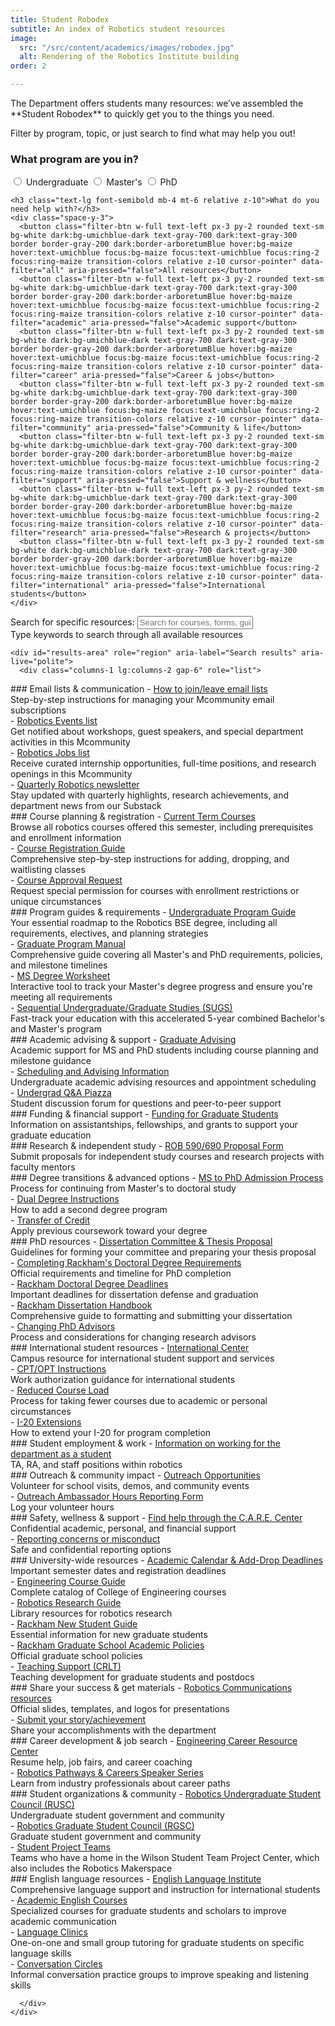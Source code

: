 ```yaml
---
title: Student Robodex
subtitle: An index of Robotics student resources
image:
  src: "/src/content/academics/images/robodex.jpg"
  alt: Rendering of the Robotics Institute building
order: 2

---
```


<div class="grid lg:grid-cols-3 gap-8 items-start">
  <div class="lg:col-span-3">
    <p class="mt-0 text-lg max-w-4xl leading-relaxed">The Department offers students many resources: we’ve assembled the **Student Robodex** to quickly get you to the things you need.</p>
    <p class="max-w-3xl leading-relaxed">Filter by program, topic, or just search to find what may help you out!</p>
    </div>
</div>
<div class="grid lg:grid-cols-4 gap-6 mb-6">
  <div class="filter-section surface-secondary backdrop-blur-sm rounded-lg p-6 border border-gray-200 dark:border-gray-700 lg:sticky lg:top-6 lg:self-start relative overflow-hidden" role="region" aria-label="Filter options">
    <h3 class="text-lg font-semibold mb-4 mt-0 relative z-10">What program are you in?</h3>
    <div class="space-y-3">
      <label class="flex items-center cursor-pointer">
        <input type="radio" name="program" class="filter-btn mr-3 text-maize focus:ring-maize focus:ring-2" data-filter="undergraduate" />
        <span class="text-sm">Undergraduate</span>
      </label>
      <label class="flex items-center cursor-pointer">
        <input type="radio" name="program" class="filter-btn mr-3 text-maize focus:ring-maize focus:ring-2" data-filter="masters" />
        <span class="text-sm">Master's</span>
      </label>
      <label class="flex items-center cursor-pointer">
        <input type="radio" name="program" class="filter-btn mr-3 text-maize focus:ring-maize focus:ring-2" data-filter="phd" />
        <span class="text-sm">PhD</span>
      </label>
    </div>
    
    <h3 class="text-lg font-semibold mb-4 mt-6 relative z-10">What do you need help with?</h3>
    <div class="space-y-3">
      <button class="filter-btn w-full text-left px-3 py-2 rounded text-sm bg-white dark:bg-umichblue-dark text-gray-700 dark:text-gray-300 border border-gray-200 dark:border-arboretumBlue hover:bg-maize hover:text-umichblue focus:bg-maize focus:text-umichblue focus:ring-2 focus:ring-maize transition-colors relative z-10 cursor-pointer" data-filter="all" aria-pressed="false">All resources</button>
      <button class="filter-btn w-full text-left px-3 py-2 rounded text-sm bg-white dark:bg-umichblue-dark text-gray-700 dark:text-gray-300 border border-gray-200 dark:border-arboretumBlue hover:bg-maize hover:text-umichblue focus:bg-maize focus:text-umichblue focus:ring-2 focus:ring-maize transition-colors relative z-10 cursor-pointer" data-filter="academic" aria-pressed="false">Academic support</button>
      <button class="filter-btn w-full text-left px-3 py-2 rounded text-sm bg-white dark:bg-umichblue-dark text-gray-700 dark:text-gray-300 border border-gray-200 dark:border-arboretumBlue hover:bg-maize hover:text-umichblue focus:bg-maize focus:text-umichblue focus:ring-2 focus:ring-maize transition-colors relative z-10 cursor-pointer" data-filter="career" aria-pressed="false">Career & jobs</button>
      <button class="filter-btn w-full text-left px-3 py-2 rounded text-sm bg-white dark:bg-umichblue-dark text-gray-700 dark:text-gray-300 border border-gray-200 dark:border-arboretumBlue hover:bg-maize hover:text-umichblue focus:bg-maize focus:text-umichblue focus:ring-2 focus:ring-maize transition-colors relative z-10 cursor-pointer" data-filter="community" aria-pressed="false">Community & life</button>
      <button class="filter-btn w-full text-left px-3 py-2 rounded text-sm bg-white dark:bg-umichblue-dark text-gray-700 dark:text-gray-300 border border-gray-200 dark:border-arboretumBlue hover:bg-maize hover:text-umichblue focus:bg-maize focus:text-umichblue focus:ring-2 focus:ring-maize transition-colors relative z-10 cursor-pointer" data-filter="support" aria-pressed="false">Support & wellness</button>
      <button class="filter-btn w-full text-left px-3 py-2 rounded text-sm bg-white dark:bg-umichblue-dark text-gray-700 dark:text-gray-300 border border-gray-200 dark:border-arboretumBlue hover:bg-maize hover:text-umichblue focus:bg-maize focus:text-umichblue focus:ring-2 focus:ring-maize transition-colors relative z-10 cursor-pointer" data-filter="research" aria-pressed="false">Research & projects</button>
      <button class="filter-btn w-full text-left px-3 py-2 rounded text-sm bg-white dark:bg-umichblue-dark text-gray-700 dark:text-gray-300 border border-gray-200 dark:border-arboretumBlue hover:bg-maize hover:text-umichblue focus:bg-maize focus:text-umichblue focus:ring-2 focus:ring-maize transition-colors relative z-10 cursor-pointer" data-filter="international" aria-pressed="false">International students</button>
    </div>
  </div>

  <div class="lg:col-span-3">
    <div class="filter-section surface-secondary backdrop-blur-sm rounded-lg p-6 mb-6 border border-gray-200 dark:border-gray-700" role="search">
      <label for="search-input" class="text-lg font-semibold mb-3 mt-0 block">Search for specific resources:</label>
      <input 
        type="text" 
        id="search-input" 
        placeholder="Search for courses, forms, guides, help..." 
        class="search-bar px-4 py-3 rounded-lg focus:ring-2 focus:ring-maize focus:border-maize transition-colors text-neutral-900 dark:text-neutral-100"
        aria-describedby="search-help"
      />
      <div id="search-help" class="sr-only">Type keywords to search through all available resources</div>
    </div>
    
    <div id="results-area" role="region" aria-label="Search results" aria-live="polite">
      <div class="columns-1 lg:columns-2 gap-6" role="list">

<div class="resource-card surface rounded-lg p-6 mb-6 break-inside-avoid" data-categories="all community career undergraduate graduate masters phd international">
### Email lists & communication
- <a href="https://documentation.its.umich.edu/node/352#JoinResign" title="joining" data-search-terms="email list join leave subscribe unsubscribe mcommunity mailing communication">How to join/leave email lists</a>
  <div class="description-text text-sm">Step-by-step instructions for managing your Mcommunity email subscriptions</div>
- <a href="https://mcommunity.umich.edu/group/Robotics%20Events" title="Robotics Events" data-search-terms="events workshops speakers networking department activities announcements mcommunity">Robotics Events list</a>
  <div class="description-text text-sm">Get notified about workshops, guest speakers, and special department activities in this Mcommunity</div>
- <a href="https://mcommunity.umich.edu/group/Robotics%20Jobs" title="Robotics Jobs" data-search-terms="jobs career internship employment opportunities positions hiring work mcommunity">Robotics Jobs list</a>
  <div class="description-text text-sm">Receive curated internship opportunities, full-time positions, and research openings in this Mcommunity</div>
- <a href="https://umrobotics.substack.com" data-search-terms="newsletter quarterly updates news department highlights research achievements substack">Quarterly Robotics newsletter</a>
  <div class="description-text text-sm">Stay updated with quarterly highlights, research achievements, and department news from our Substack</div>
</div>

<div class="resource-card surface rounded-lg p-6 mb-6 break-inside-avoid" data-categories="all academic undergraduate graduate masters phd">
### Course planning & registration
- <a href="https://robotics.umich.edu/academics/courses/course-offerings" data-search-terms="courses schedule semester offerings enrollment prerequisites registration">Current Term Courses</a>
  <div class="description-text text-sm">Browse all robotics courses offered this semester, including prerequisites and enrollment information</div>
- <a href="https://robotics.umich.edu/academics/student-services/registering-for-classes/" data-search-terms="registration enroll add drop waitlist classes schedule">Course Registration Guide</a>
  <div class="description-text text-sm">Comprehensive step-by-step instructions for adding, dropping, and waitlisting classes</div>
- <a href="https://forms.gle/tX4umSrkaegPcMxc9" data-search-terms="permission course approval override registration restricted">Course Approval Request</a>
  <div class="description-text text-sm">Request special permission for courses with enrollment restrictions or unique circumstances</div>
</div>

<div class="resource-card surface rounded-lg p-6 mb-6 break-inside-avoid" data-categories="all academic undergraduate graduate masters phd">
### Program guides & requirements
- <a href="http://robotics.umich.edu/undergrad-guide" data-search-terms="undergraduate bse degree requirements guide roadmap planning electives">Undergraduate Program Guide</a>
  <div class="description-text text-sm">Your essential roadmap to the Robotics BSE degree, including all requirements, electives, and planning strategies</div>
- <a href="https://docs.google.com/document/d/e/2PACX-1vTCjWRdEl4wM_n4oIU875yAzzG_4tBdmqnJcj4gNntgyG3Q5LY0qw_J_ei5nqmMEi1ljJpfvLbGCzdJ/pub" data-search-terms="graduate manual masters phd requirements policies milestones timeline">Graduate Program Manual</a>
  <div class="description-text text-sm">Comprehensive guide covering all Master's and PhD requirements, policies, and milestone timelines</div>
- <a href="http://robotics.umich.edu/ms-degree-worksheet/" data-search-terms="masters worksheet degree tracking progress requirements">MS Degree Worksheet</a>
  <div class="description-text text-sm">Interactive tool to track your Master's degree progress and ensure you're meeting all requirements</div>
- <a href="https://robotics.umich.edu/academics/graduate/sugs/" data-search-terms="sugs combined degree 5-year accelerated bachelor master">Sequential Undergraduate/Graduate Studies (SUGS)</a>
  <div class="description-text text-sm">Fast-track your education with this accelerated 5-year combined Bachelor's and Master's program</div>
</div>

<div class="resource-card surface rounded-lg p-6 mb-6 break-inside-avoid" data-categories="all academic undergraduate graduate masters phd">
### Academic advising & support
- <a href="https://robotics.umich.edu/academics/graduate/graduate-advising/" data-search-terms="graduate advising support planning milestones masters phd">Graduate Advising</a>
  <div class="description-text text-sm">Academic support for MS and PhD students including course planning and milestone guidance</div>
- <a href="https://robotics.umich.edu/academics/undergraduate/scheduling/" data-search-terms="undergraduate advising scheduling appointment academic support">Scheduling and Advising Information</a>
  <div class="description-text text-sm">Undergraduate academic advising resources and appointment scheduling</div>
- <a href="http://piazza.com/umich/winter2022/roboticsugqa" data-search-terms="piazza forum questions discussion peer support undergraduate">Undergrad Q&A Piazza</a>
  <div class="description-text text-sm">Student discussion forum for questions and peer-to-peer support</div>
</div>

<div class="resource-card surface rounded-lg p-6 mb-6 break-inside-avoid" data-categories="all support graduate masters phd">
### Funding & financial support
- <a href="https://robotics.umich.edu/academics/graduate/admissions/funding-for-graduate-students/" data-search-terms="funding graduate assistantship fellowship grants financial support money">Funding for Graduate Students</a>
  <div class="description-text text-sm">Information on assistantships, fellowships, and grants to support your graduate education</div>
</div>

<div class="resource-card surface rounded-lg p-6 mb-6 break-inside-avoid" data-categories="all research academic graduate masters phd">
### Research & independent study
- <a href="https://docs.google.com/forms/d/e/1FAIpQLSea5YctmfxwoRBWPfQxC6n1Pw8-SU2IHf8MXTZQ09rNmhu_CA/viewform?usp=sf_link" data-search-terms="590 690 independent study research proposal faculty mentor project">ROB 590/690 Proposal Form</a>
  <div class="description-text text-sm">Submit proposals for independent study courses and research projects with faculty mentors</div>
</div>

<div class="resource-card surface rounded-lg p-6 mb-6 break-inside-avoid" data-categories="all academic graduate masters phd">
### Degree transitions & advanced options
- <a href="https://robotics.umich.edu/academics/student-services/ms-to-phd-admission-process-and-instructions/" data-search-terms="masters phd admission continue doctoral degree transition">MS to PhD Admission Process</a>
  <div class="description-text text-sm">Process for continuing from Master's to doctoral study</div>
- <a href="https://robotics.umich.edu/academics/graduate/admissions/add-a-degreedual-degree-instructions/" data-search-terms="dual degree second program add concurrent">Dual Degree Instructions</a>
  <div class="description-text text-sm">How to add a second degree program</div>
- <a href="https://docs.google.com/document/d/e/2PACX-1vTCjWRdEl4wM_n4oIU875yAzzG_4tBdmqnJcj4gNntgyG3Q5LY0qw_J_ei5nqmMEi1ljJpfvLbGCzdJ/pub#h.3whwml4" data-search-terms="transfer credit previous coursework apply degree requirements">Transfer of Credit</a>
  <div class="description-text text-sm">Apply previous coursework toward your degree</div>
</div>

<div class="resource-card surface rounded-lg p-6 mb-6 break-inside-avoid" data-categories="all graduate phd">
### PhD resources
- <a href="https://robotics.umich.edu/academics/student-services/dissertation-committee-formation-and-proposal/" data-search-terms="dissertation committee thesis proposal formation guidelines phd">Dissertation Committee & Thesis Proposal</a>
  <div class="description-text text-sm">Guidelines for forming your committee and preparing your thesis proposal</div>
- <a href="https://rackham.umich.edu/navigating-your-degree/completing-doctoral-degree-requirements/#before" data-search-terms="rackham doctoral degree requirements phd completion timeline">Completing Rackham's Doctoral Degree Requirements</a>
  <div class="description-text text-sm">Official requirements and timeline for PhD completion</div>
- <a href="http://www.rackham.umich.edu/current-students/policies/doctoral/phd-students/doctoral-degree-deadlines" data-search-terms="rackham deadlines dissertation defense graduation phd timeline">Rackham Doctoral Degree Deadlines</a>
  <div class="description-text text-sm">Important deadlines for dissertation defense and graduation</div>
- <a href="https://www.rackham.umich.edu/downloads/oard-dissertation-handbook.pdf" data-search-terms="rackham dissertation handbook formatting submitting guide phd">Rackham Dissertation Handbook</a>
  <div class="description-text text-sm">Comprehensive guide to formatting and submitting your dissertation</div>
- <a href="https://drive.google.com/file/d/1DikoqwrhSeiqFP0AtCHjrlOMc2eSeomT/view?usp=sharing" data-search-terms="changing advisor phd research mentor switch faculty">Changing PhD Advisors</a>
  <div class="description-text text-sm">Process and considerations for changing research advisors</div>
</div>

<div class="resource-card surface rounded-lg p-6 mb-6 break-inside-avoid" data-categories="all undergraduate graduate masters phd international">
### International student resources
- <a href="https://internationalcenter.umich.edu/" data-search-terms="international center student support services visa immigration">International Center</a>
  <div class="description-text text-sm">Campus resource for international student support and services</div>
- <a href="https://robotics.umich.edu/academics/student-services/cptopt-instructions/" data-search-terms="cpt opt work authorization international students employment">CPT/OPT Instructions</a>
  <div class="description-text text-sm">Work authorization guidance for international students</div>
- <a href="https://robotics.umich.edu/academics/student-services/reduced-course-load/" data-search-terms="reduced course load fewer courses academic personal circumstances">Reduced Course Load</a>
  <div class="description-text text-sm">Process for taking fewer courses due to academic or personal circumstances</div>
- <a href="https://robotics.umich.edu/academics/student-services/i-20-extensions/" data-search-terms="i20 extension visa international student program completion">I-20 Extensions</a>
  <div class="description-text text-sm">How to extend your I-20 for program completion</div>
</div>

<div class="resource-card surface rounded-lg p-6 mb-6 break-inside-avoid" data-categories="all career community undergraduate graduate masters phd">
### Student employment & work
- <a href="/academics/student-services/student-appointments/" data-search-terms="student work department ta ra staff positions employment jobs">Information on working for the department as a student</a>
  <div class="description-text text-sm">TA, RA, and staff positions within robotics</div>
</div>

<div class="resource-card surface rounded-lg p-6 mb-6 break-inside-avoid" data-categories="all community undergraduate graduate masters phd">
### Outreach & community impact
- <a href="https://docs.google.com/spreadsheets/d/19nhZK_DM6uF_YKqY0mlQarLoiZuDJGgBw6g0dWkxZkg/edit?usp=sharing" data-search-terms="outreach volunteer school visits demos community events opportunities">Outreach Opportunities</a>
  <div class="description-text text-sm">Volunteer for school visits, demos, and community events</div>
- <a href="https://docs.google.com/forms/d/e/1FAIpQLScCeyhrKtlSWBLor1DH4_sU_4uYzYV7KAovBGjg21VLFpDQZQ/viewform" data-search-terms="outreach ambassador hours reporting form volunteer log">Outreach Ambassador Hours Reporting Form</a>
  <div class="description-text text-sm">Log your volunteer hours</div>
</div>

<div class="resource-card surface rounded-lg p-6 mb-6 break-inside-avoid" data-categories="all support undergraduate graduate masters phd international">
### Safety, wellness & support
- <a href="https://care.engin.umich.edu/student-support-services/" data-search-terms="care center help support confidential academic personal financial crisis">Find help through the C.A.R.E. Center</a>
  <div class="description-text text-sm">Confidential academic, personal, and financial support</div>
- <a href="/academics/student-services/reporting-concerns-and-misconduct/" data-search-terms="reporting concerns misconduct safe confidential harassment discrimination">Reporting concerns or misconduct</a>
  <div class="description-text text-sm">Safe and confidential reporting options</div>
</div>

<div class="resource-card surface rounded-lg p-6 mb-6 break-inside-avoid" data-categories="all academic support undergraduate graduate masters phd">
### University-wide resources
- <a href="https://ro.umich.edu/calendars" data-search-terms="academic calendar deadlines semester dates registration add drop">Academic Calendar & Add-Drop Deadlines</a>
  <div class="description-text text-sm">Important semester dates and registration deadlines</div>
- <a href="https://bulletin.engin.umich.edu/courses/" data-search-terms="engineering course guide catalog bulletin courses requirements">Engineering Course Guide</a>
  <div class="description-text text-sm">Complete catalog of College of Engineering courses</div>
- <a href="https://guides.lib.umich.edu/robotics" data-search-terms="robotics research guide library resources literature papers">Robotics Research Guide</a>
  <div class="description-text text-sm">Library resources for robotics research</div>
- <a href="http://www.rackham.umich.edu/current-students/life-at-michigan/guide" data-search-terms="rackham new student guide graduate essential information">Rackham New Student Guide</a>
  <div class="description-text text-sm">Essential information for new graduate students</div>
- <a href="http://www.rackham.umich.edu/current-students/policies" data-search-terms="rackham graduate school academic policies official rules">Rackham Graduate School Academic Policies</a>
  <div class="description-text text-sm">Official graduate school policies</div>
- <a href="https://crlt.umich.edu/programs-services/graduate-students-post-docs" data-search-terms="crlt teaching support development graduate students postdocs">Teaching Support (CRLT)</a>
  <div class="description-text text-sm">Teaching development for graduate students and postdocs</div>
</div>

<div class="resource-card surface rounded-lg p-6 mb-6 break-inside-avoid" data-categories="all community undergraduate graduate masters phd">
### Share your success & get materials
- <a href="https://drive.google.com/drive/folders/16Y-QifDAcqtZNPigTK2OjXLLWW0DJFM5?usp=share_link" data-search-terms="communications resources slides templates logos presentations branding materials">Robotics Communications resources</a>
  <div class="description-text text-sm">Official slides, templates, and logos for presentations</div>
- <a href="https://docs.google.com/forms/d/e/1FAIpQLSems8fcRc8jlR-B_PlLu85P8rqzjwC-b59lyJmXVZu9xF6UOg/viewform" data-search-terms="submit story achievement accomplishments share department news">Submit your story/achievement</a>
  <div class="description-text text-sm">Share your accomplishments with the department</div>
</div>

<div class="resource-card surface rounded-lg p-6 mb-6 break-inside-avoid" data-categories="all career undergraduate graduate masters phd">
### Career development & job search
- <a href="http://career.engin.umich.edu/" data-search-terms="ecrc career center resume help job fairs coaching employment">Engineering Career Resource Center</a>
  <div class="description-text text-sm">Resume help, job fairs, and career coaching</div>
- <a href="https://robotics.umich.edu/events/robotics-pathways-speaker-series/" data-search-terms="pathways careers speaker series industry professionals career paths events">Robotics Pathways & Careers Speaker Series</a>
  <div class="description-text text-sm">Learn from industry professionals about career paths</div>
</div>  

<div class="resource-card surface rounded-lg p-6 mb-6 break-inside-avoid" data-categories="all community undergraduate graduate masters phd">
### Student organizations & community
- <a href="https://robotics.umich.edu/academics/student-services/robotics-undergraduate-student-council/" data-search-terms="rusc undergraduate student council government community organization org orgs">Robotics Undergraduate Student Council (RUSC)</a>
  <div class="description-text text-sm">Undergraduate student government and community</div>
- <a href="https://robotics.umich.edu/academics/student-services/robotics-graduate-student-council/" data-search-terms="rgsc graduate student council government community organization org orgs">Robotics Graduate Student Council (RGSC)</a>
  <div class="description-text text-sm">Graduate student government and community</div>
- <a href="https://teamprojects.engin.umich.edu/home/teams/" data-search-terms="student project teams wilson center makerspace competition teams org orgs">Student Project Teams</a>
  <div class="description-text text-sm">Teams who have a home in the Wilson Student Team Project Center, which also includes the Robotics Makerspace</div> 
</div>

<div class="resource-card surface rounded-lg p-6 mb-6 break-inside-avoid" data-categories="all support international graduate masters phd">
### English language resources
- <a href="https://lsa.umich.edu/eli" data-search-terms="english language institute eli writing speaking communication skills">English Language Institute</a>
  <div class="description-text text-sm">Comprehensive language support and instruction for international students</div>
- <a href="https://lsa.umich.edu/eli/grad-students-scholars/courses.html" data-search-terms="academic english courses writing speaking graduate international">Academic English Courses</a>
  <div class="description-text text-sm">Specialized courses for graduate students and scholars to improve academic communication</div>
- <a href="https://lsa.umich.edu/eli/grad-students-scholars/language-clinics.html" data-search-terms="language clinics tutoring help writing speaking pronunciation graduate">Language Clinics</a>
  <div class="description-text text-sm">One-on-one and small group tutoring for graduate students on specific language skills</div>
- <a href="https://lsa.umich.edu/eli/conversation-circles.html" data-search-terms="conversation circles speaking practice english communication social">Conversation Circles</a>
  <div class="description-text text-sm">Informal conversation practice groups to improve speaking and listening skills</div>
</div>

      </div>
    </div>
  </div>
</div>

<ResourceFilter />